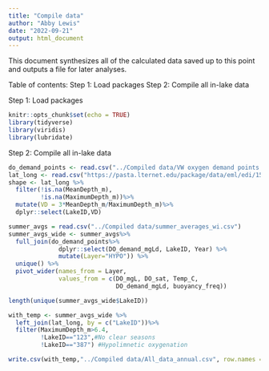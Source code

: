 ```yaml
---
title: "Compile data"
author: "Abby Lewis"
date: "2022-09-21"
output: html_document
---
```


This document synthesizes all of the calculated data saved up to this point and outputs a file for later analyses. 

Table of contents:
Step 1: Load packages
Step 2: Compile all in-lake data


Step 1: Load packages

```r
knitr::opts_chunk$set(echo = TRUE)
library(tidyverse)
library(viridis)
library(lubridate)
```

Step 2: Compile all in-lake data

```r
do_demand_points <- read.csv("../Compiled data/VW oxygen demand points.csv")
lat_long <- read.csv("https://pasta.lternet.edu/package/data/eml/edi/1530/1/fadd3eaa25b5fdd1fc4efba70e660579")
shape <- lat_long %>%
  filter(!is.na(MeanDepth_m),
         !is.na(MaximumDepth_m))%>%
  mutate(VD = 3*MeanDepth_m/MaximumDepth_m)%>%
  dplyr::select(LakeID,VD)

summer_avgs = read.csv("../Compiled data/summer_averages_wi.csv")
summer_avgs_wide <- summer_avgs%>%
  full_join(do_demand_points%>%
              dplyr::select(DO_demand_mgLd, LakeID, Year) %>%
              mutate(Layer="HYPO")) %>%
  unique() %>%
  pivot_wider(names_from = Layer, 
              values_from = c(DO_mgL, DO_sat, Temp_C,
                              DO_demand_mgLd, buoyancy_freq))

length(unique(summer_avgs_wide$LakeID))

with_temp <- summer_avgs_wide %>%
  left_join(lat_long, by = c("LakeID"))%>%
  filter(MaximumDepth_m>6.4,
         !LakeID=="123",#No clear seasons
         !LakeID=="387") #Hypolimnetic oxygenation

write.csv(with_temp,"../Compiled data/All_data_annual.csv", row.names =F)
```